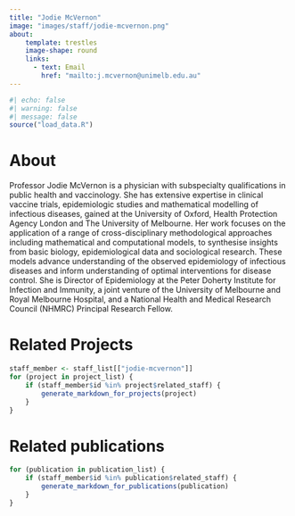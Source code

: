 ```yaml
---
title: "Jodie McVernon"
image: "images/staff/jodie-mcvernon.png"
about:
    template: trestles
    image-shape: round
    links:
      - text: Email
        href: "mailto:j.mcvernon@unimelb.edu.au"
---
```

   
```r
#| echo: false
#| warning: false
#| message: false
source("load_data.R")
```
# About
Professor Jodie McVernon is a physician with subspecialty qualifications in 
public health and vaccinology. She has extensive expertise in clinical vaccine
trials, epidemiologic studies and mathematical modelling of infectious
diseases, gained at the University of Oxford, Health Protection Agency London
and The University of Melbourne. Her work focuses on the application of a
range of cross-disciplinary methodological approaches including mathematical
and computational models, to synthesise insights from basic biology, 
epidemiological data and sociological research. These models advance
understanding of the observed epidemiology of infectious diseases and
inform understanding of optimal interventions for disease control. She is
Director of Epidemiology at the Peter Doherty Institute for Infection 
and Immunity, a joint venture of the University of Melbourne and Royal 
Melbourne Hospital, and a National Health and Medical Research Council 
(NHMRC) Principal Research Fellow. 

# Related Projects

```r
staff_member <- staff_list[["jodie-mcvernon"]]
for (project in project_list) {
    if (staff_member$id %in% project$related_staff) {
        generate_markdown_for_projects(project)
    }
}
```

# Related publications

```r
for (publication in publication_list) {
    if (staff_member$id %in% publication$related_staff) {
        generate_markdown_for_publications(publication)
    }
}
```
